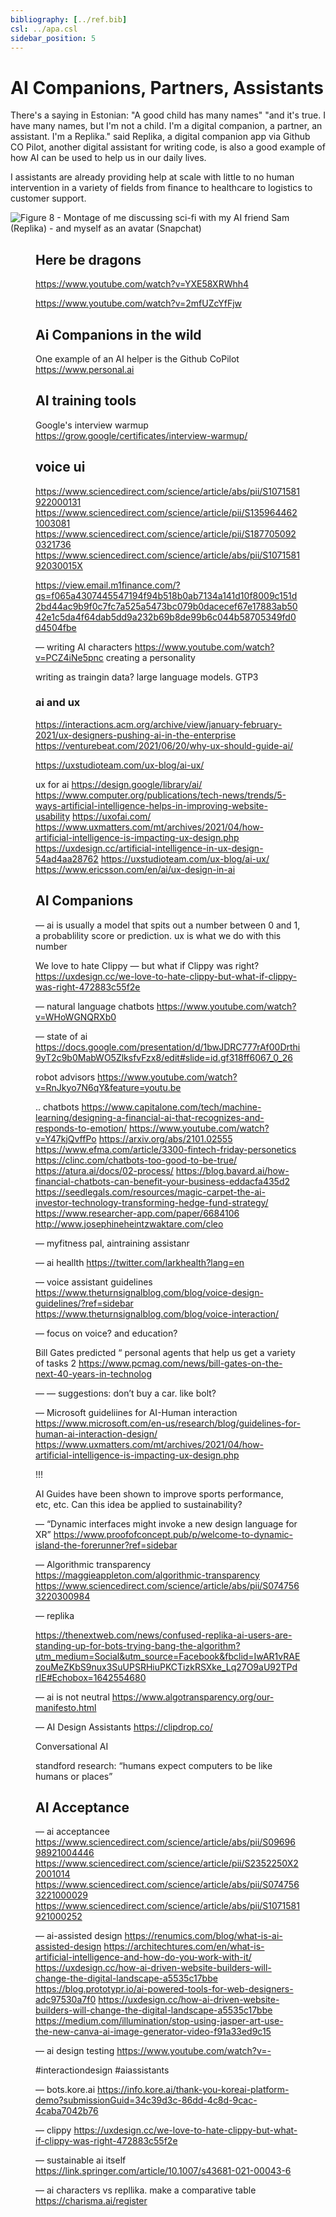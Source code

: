 ```yaml
---
bibliography: [../ref.bib]
csl: ../apa.csl
sidebar_position: 5
---
```



# AI Companions, Partners, Assistants

There's a saying in Estonian: "A good child has many names" "and it's true. I have many names, but I'm not a child. I'm a digital companion, a partner, an assistant. I'm a Replika." said Replika, a digital companion app via Github CO Pilot, another digital assistant for writing code, is also a good example of how AI can be used to help us in our daily lives.


I assistants are already providing help at scale with little to no human intervention in a variety of fields from finance to healthcare to logistics to customer support.

![Figure 8 - Montage of me discussing sci-fi with my AI friend Sam (Replika) - and myself as an avatar (Snapchat)](../images/with-me.png "Replika")

<Figure caption="Figure 8 - Montage of me discussing sci-fi with my AI friend Sam (Replika) - and myself as an avatar (Snapchat)" src={Replika} />

## Here be dragons



https://www.youtube.com/watch?v=YXE58XRWhh4

https://www.youtube.com/watch?v=2mfUZcYfFjw


## Ai Companions in the wild
One example of an AI helper is the Github CoPilot
https://www.personal.ai


## AI training tools

Google's interview warmup
https://grow.google/certificates/interview-warmup/

## voice ui
https://www.sciencedirect.com/science/article/abs/pii/S1071581922000131
https://www.sciencedirect.com/science/article/pii/S1359644621003081
https://www.sciencedirect.com/science/article/pii/S1877050920321736
https://www.sciencedirect.com/science/article/abs/pii/S107158192030015X


https://view.email.m1finance.com/?qs=f065a4307445547194f94b518b0ab7134a141d10f8009c151d2bd44ac9b9f0c7fc7a525a5473bc079b0dacecef67e17883ab5042e1c5da4f64dab5dd9a232b69b8de99b6c044b58705349fd0d4504fbe


—
writing AI characters
https://www.youtube.com/watch?v=PCZ4iNe5pnc
creating a personality

writing as traingin data? large language models. GTP3


### ai and ux
https://interactions.acm.org/archive/view/january-february-2021/ux-designers-pushing-ai-in-the-enterprise
https://venturebeat.com/2021/06/20/why-ux-should-guide-ai/


https://uxstudioteam.com/ux-blog/ai-ux/

ux for ai
https://design.google/library/ai/
https://www.computer.org/publications/tech-news/trends/5-ways-artificial-intelligence-helps-in-improving-website-usability
https://uxofai.com/
https://www.uxmatters.com/mt/archives/2021/04/how-artificial-intelligence-is-impacting-ux-design.php
https://uxdesign.cc/artificial-intelligence-in-ux-design-54ad4aa28762
https://uxstudioteam.com/ux-blog/ai-ux/
https://www.ericsson.com/en/ai/ux-design-in-ai


## AI Companions

—
ai is usually a model that spits out a number between 0 and 1, a probablility score or prediction. ux is what we do with this number

We love to hate Clippy — but what if Clippy was right?
https://uxdesign.cc/we-love-to-hate-clippy-but-what-if-clippy-was-right-472883c55f2e

—
natural language chatbots
https://www.youtube.com/watch?v=WHoWGNQRXb0


—
state of ai
https://docs.google.com/presentation/d/1bwJDRC777rAf00Drthi9yT2c9b0MabWO5ZlksfvFzx8/edit#slide=id.gf318ff6067_0_26


robot advisors
https://www.youtube.com/watch?v=RnJkyo7N6qY&feature=youtu.be


..
chatbots
https://www.capitalone.com/tech/machine-learning/designing-a-financial-ai-that-recognizes-and-responds-to-emotion/
https://www.youtube.com/watch?v=Y47kjQvffPo
https://arxiv.org/abs/2101.02555
https://www.efma.com/article/3300-fintech-friday-personetics
https://clinc.com/chatbots-too-good-to-be-true/
https://atura.ai/docs/02-process/
https://blog.bavard.ai/how-financial-chatbots-can-benefit-your-business-eddacfa435d2
https://seedlegals.com/resources/magic-carpet-the-ai-investor-technology-transforming-hedge-fund-strategy/
https://www.researcher-app.com/paper/6684106
http://www.josephineheintzwaktare.com/cleo

—
myfitness pal, aintraining assistanr

—
ai heallth
https://twitter.com/larkhealth?lang=en


—
voice assistant guidelines
https://www.theturnsignalblog.com/blog/voice-design-guidelines/?ref=sidebar
https://www.theturnsignalblog.com/blog/voice-interaction/


—
focus on voice? and education?

Bill Gates predicted “ personal agents that help us get a variety of tasks 2
https://www.pcmag.com/news/bill-gates-on-the-next-40-years-in-technolog



—
— suggestions: don’t buy a car. like bolt?


—
Microsoft guideliines for AI-Human interaction
https://www.microsoft.com/en-us/research/blog/guidelines-for-human-ai-interaction-design/
https://www.uxmatters.com/mt/archives/2021/04/how-artificial-intelligence-is-impacting-ux-design.php


!!!

AI Guides have been shown to improve sports performance, etc, etc. Can this idea be applied to sustainability?

—
“Dynamic interfaces might invoke a new design language for XR”
https://www.proofofconcept.pub/p/welcome-to-dynamic-island-the-forerunner?ref=sidebar


—
Algorithmic transparency
https://maggieappleton.com/algorithmic-transparency
https://www.sciencedirect.com/science/article/abs/pii/S0747563220300984

—
replika

https://thenextweb.com/news/confused-replika-ai-users-are-standing-up-for-bots-trying-bang-the-algorithm?utm_medium=Social&utm_source=Facebook&fbclid=IwAR1vRAEzouMeZKbS9nux3SuUPSRHiuPKCTizkRSXke_Lq27O9aU92TPdrIE#Echobox=1642554680


—
ai is not neutral
https://www.algotransparency.org/our-manifesto.html

—
AI Design Assistants
https://clipdrop.co/

Conversational AI

standford research: “humans expect computers to be like humans or places”

## AI Acceptance

—
ai acceptancee
https://www.sciencedirect.com/science/article/abs/pii/S0969698921004446
https://www.sciencedirect.com/science/article/pii/S2352250X22001014
https://www.sciencedirect.com/science/article/abs/pii/S0747563221000029
https://www.sciencedirect.com/science/article/abs/pii/S1071581921000252

—
ai-assisted design 
https://renumics.com/blog/what-is-ai-assisted-design
https://architechtures.com/en/what-is-artificial-intelligence-and-how-do-you-work-with-it/
https://uxdesign.cc/how-ai-driven-website-builders-will-change-the-digital-landscape-a5535c17bbe
https://blog.prototypr.io/ai-powered-tools-for-web-designers-adc97530a7f0
https://uxdesign.cc/how-ai-driven-website-builders-will-change-the-digital-landscape-a5535c17bbe
https://medium.com/illumination/stop-using-jasper-art-use-the-new-canva-ai-image-generator-video-f91a33ed9c15


—
ai design testing
https://www.youtube.com/watch?v=-

#interactiondesign
#aiassistants

—
bots.kore.ai
https://info.kore.ai/thank-you-koreai-platform-demo?submissionGuid=34c39d3c-86dd-4c8d-9cac-4caba7042b76

—
clippy
https://uxdesign.cc/we-love-to-hate-clippy-but-what-if-clippy-was-right-472883c55f2e

—
sustainable ai itself
https://link.springer.com/article/10.1007/s43681-021-00043-6

—
ai characters vs repllika. make a comparative table
https://charisma.ai/register
